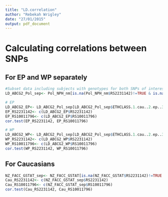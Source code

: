 ```yaml
---
title: "LD.correlation"
author: "Rebekah Wrigley"
date: "27/01/2015"
output: pdf_document
---
```

# Calculating correlations between SNPs
## For EP and WP separately
```R
#Subset data including subjects with genotypes for both SNPs of interest.
LD_ABCG2_Pol_sep<- Pol_NPH_nm[is.na(Pol_NPH_nm$RS2231142)!=TRUE & is.na(Pol_NPH_nm$RS10011796)!=TRUE,]

# EP
LD_ABCG2_EP<- LD_ABCG2_Pol_sep[LD_ABCG2_Pol_sep$ETHCLASS.1.cau..2.ep..3.wp..9.epwp==1, ]
EP_RS2231142<- c(LD_ABCG2_EP$RS2231142)
EP_RS10011796<- c(LD_ABCG2_EP$RS10011796)
cor.test(EP_RS2231142, EP_RS10011796)

# WP
LD_ABCG2_WP<- LD_ABCG2_Pol_sep[LD_ABCG2_Pol_sep$ETHCLASS.1.cau..2.ep..3.wp..9.epwp==2, ]
WP_RS2231142<- c(LD_ABCG2_WP$RS2231142)
WP_RS10011796<- c(LD_ABCG2_WP$RS10011796)
cor.test(WP_RS2231142, WP_RS10011796)
```

## For Caucasians
```R
NZ_FACC_GSTAT_sep<- NZ_FACC_GSTAT[is.na(NZ_FACC_GSTAT$RS2231142)!=TRUE & is.na(NZ_FACC_GSTAT$RS10011796)!=TRUE,]
Cau_RS2231142<- c(NZ_FACC_GSTAT_sep$RS2231142)
Cau_RS10011796<- c(NZ_FACC_GSTAT_sep$RS10011796)
cor.test(Cau_RS2231142, Cau_RS10011796)
```

